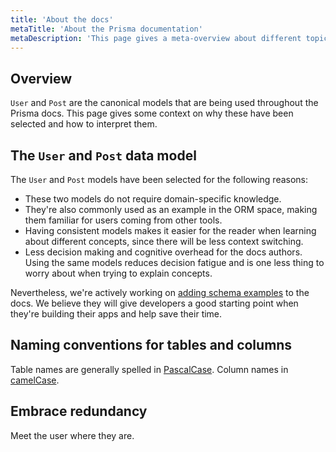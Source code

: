 ```yaml
---
title: 'About the docs'
metaTitle: 'About the Prisma documentation'
metaDescription: 'This page gives a meta-overview about different topics that are relevant to better understand and navigate the Prisma documentation.'
---
```


## Overview

`User` and `Post` are the canonical models that are being used throughout the Prisma docs. This page gives some context on why these have been selected and how to interpret them.


## The `User` and `Post` data model

The `User` and `Post` models have been selected for the following reasons:

- These two models do not require domain-specific knowledge.
- They're also commonly used as an example in the ORM space, making them familiar for users coming from other tools.
- Having consistent models makes it easier for the reader when learning about different concepts, since there will be less context switching.
- Less decision making and cognitive overhead for the docs authors. Using the same models reduces decision fatigue and is one less thing to worry about when trying to explain concepts.

Nevertheless, we're actively working on [adding schema examples](https://github.com/prisma/docs/issues/1626) to the docs. We believe they will give developers a good starting point when they're building their apps and help save their time.

## Naming conventions for tables and columns

Table names are generally spelled in [PascalCase](). Column names in [camelCase]().

## Embrace redundancy

Meet the user where they are.
